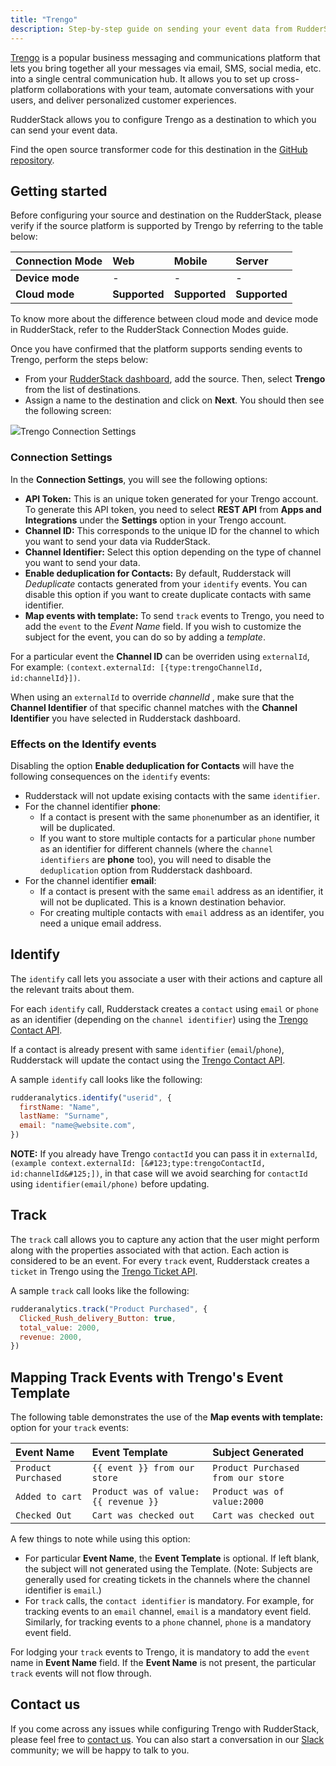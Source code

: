 ```yaml
---
title: "Trengo"
description: Step-by-step guide on sending your event data from RudderStack to Trengo.
---
```


[Trengo](https://trengo.com/en) is a popular business messaging and communications platform that lets you bring together all your messages via email, SMS, social media, etc. into a single central communication hub. It allows you to set up cross-platform collaborations with your team, automate conversations with your users, and deliver personalized customer experiences.

RudderStack allows you to configure Trengo as a destination to which you can send your event data.

<div class="infoBlock">
Find the open source transformer code for this destination in the <a href="https://github.com/rudderlabs/rudder-transformer/tree/master/v0/destinations/trengo">GitHub repository</a>.
</div>

## Getting started

Before configuring your source and destination on the RudderStack, please verify if the source platform is supported by Trengo by referring to the table below:

| **Connection Mode** | **Web**       | **Mobile**    | **Server**    |
| :------------------ | :------------ | :------------ | :------------ |
| **Device mode**     | -             | -             | -             |
| **Cloud** **mode**  | **Supported** | **Supported** | **Supported** |

<div class="infoBlock">
To know more about the difference between cloud mode and device mode in RudderStack, refer to the <Link to="/tmp-destinations/rudderstack-connection-modes/">RudderStack Connection Modes</Link> guide.
</div>

Once you have confirmed that the platform supports sending events to Trengo, perform the steps below:

- From your [RudderStack dashboard](https://app.rudderlabs.com/), add the source. Then, select **Trengo** from the list of destinations.
- Assign a name to the destination and click on **Next**. You should then see the following screen:

<img src="../../assets/trengo-config.png" /><span class="imageTitle">Trengo Connection Settings</span>

### Connection Settings

In the **Connection Settings**, you will see the following options:

- **API Token:** This is an unique token generated for your Trengo account. To generate this API token, you need to select **REST API** from **Apps and Integrations** under the **Settings** option in your Trengo account.
- **Channel ID:** This corresponds to the unique ID for the channel to which you want to send your data via RudderStack.
- **Channel Identifier:** Select this option depending on the type of channel you want to send your data.
- **Enable deduplication for Contacts:** By default, Rudderstack will _Deduplicate_ contacts generated from your `identify` events. You can disable this option if you want to create duplicate contacts with same identifier.
- **Map events with template:** To send `track` events to Trengo, you need to add the `event` to the _Event Name_ field. If you wish to customize the subject for the event, you can do so by adding a _template_.

<div class="infoBlock">

For a particular event the **Channel ID** can be overriden using `externalId`, For example: `(context.externalId: [{type:trengoChannelId, id:channelId}])`.

</div>

<div class="warningBlock">

When using an `externalId` to override _channelId_ , make sure that the **Channel Identifier** of that specific channel matches with the **Channel Identifier** you have selected in Rudderstack dashboard.

</div>

### Effects on the Identify events

Disabling the option **Enable deduplication for Contacts** will have the following consequences on the `identify` events:

- Rudderstack will not update exising contacts with the same `identifier`.
- For the channel identifier **phone**:
  - If a contact is present with the same `phone`number as an identifier, it will be duplicated.
  - If you want to store multiple contacts for a particular `phone` number as an identifier for different channels \(where the `channel identifiers` are **phone** too\), you will need to disable the `deduplication` option from Rudderstack dashboard.
- For the channel identifier **email**:
  - If a contact is present with the same `email` address as an identifier, it will not be duplicated. This is a known destination behavior.
  - For creating multiple contacts with `email` address as an identifer, you need a unique email address.

## Identify

The `identify` call lets you associate a user with their actions and capture all the relevant traits about them.

For each `identify` call, Rudderstack creates a `contact` using `email` or `phone` as an identifier \(depending on the `channel identifier`\) using the [Trengo Contact API](https://developers.trengo.com/reference#create-update-a-user).

If a contact is already present with same `identifier` \(`email`/`phone`\), Rudderstack will update the contact using the [Trengo Contact API](https://developers.trengo.com/reference#update-a-user-1).

A sample `identify` call looks like the following:

```javascript
rudderanalytics.identify("userid", {
  firstName: "Name",
  lastName: "Surname",
  email: "name@website.com",
})
```

<div class="infoBlock">

**NOTE:** If you already have Trengo `contactId` you can pass it in `externalId`, `(example context.externalId: [&#123;type:trengoContactId, id:channelId&#125;])`, in that case will we avoid searching for `contactId` using `identifier(email/phone)` before updating.

</div>

## Track

The `track` call allows you to capture any action that the user might perform along with the properties associated with that action. Each action is considered to be an event. For every `track` event, Rudderstack creates a `ticket` in Trengo using the [Trengo Ticket API](https://developers.trengo.com/reference#create-a-ticket).

A sample `track` call looks like the following:

```javascript
rudderanalytics.track("Product Purchased", {
  Clicked_Rush_delivery_Button: true,
  total_value: 2000,
  revenue: 2000,
})
```

## Mapping Track Events with Trengo's Event Template

The following table demonstrates the use of the **Map events with template:** option for your `track` events:

| **Event Name**      | **Event Template**                   | **Subject Generated**              |
| :------------------ | :----------------------------------- | :--------------------------------- |
| `Product Purchased` | `{{ event }} from our store`         | `Product Purchased from our store` |
| `Added to cart`     | `Product was of value:{{ revenue }}` | `Product was of value:2000`        |
| `Checked Out`       | `Cart was checked out`               | `Cart was checked out`             |

A few things to note while using this option:

- For particular **Event Name**, the **Event Template** is optional. If left blank, the subject will not generated using the Template. \(Note: Subjects are generally used for creating tickets in the channels where the channel identifier is `email`.\)
- For `track` calls, the `contact identifier` is mandatory. For example, for tracking events to an `email` channel, `email` is a mandatory event field. Similarly, for tracking events to a `phone` channel, `phone` is a mandatory event field.

<div class="warningBlock">

For lodging your `track` events to Trengo, it is mandatory to add the `event` name in **Event Name** field. If the **Event Name** is not present, the particular `track` events will not flow through.

</div>

## Contact us

If you come across any issues while configuring Trengo with RudderStack, please feel free to [contact us](mailto:docs@rudderstack.com). You can also start a conversation in our [Slack](https://rudderstack.com/join-rudderstack-slack-community) community; we will be happy to talk to you.
